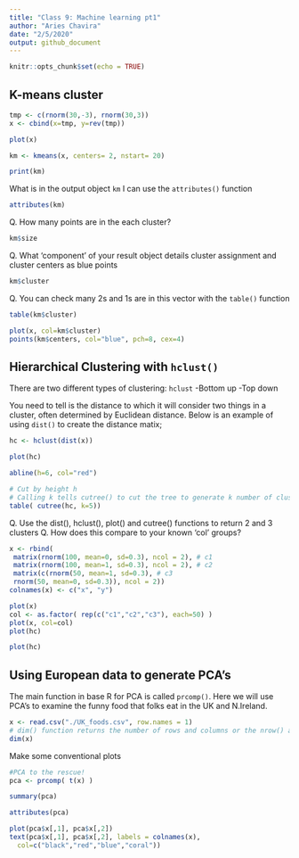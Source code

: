 ```yaml
---
title: "Class 9: Machine learning pt1"
author: "Aries Chavira"
date: "2/5/2020"
output: github_document
---
```


```r
knitr::opts_chunk$set(echo = TRUE)
```

## K-means cluster 
```r
tmp <- c(rnorm(30,-3), rnorm(30,3))
x <- cbind(x=tmp, y=rev(tmp))

plot(x)
```

```r
km <- kmeans(x, centers= 2, nstart= 20)

print(km)

```
What is in the output object `km` I can use the `attributes()` function 
```r
attributes(km)
```
Q. How many points are in the each cluster?
```r
km$size
```

Q. What 'component' of your result object details cluster assignment and cluster centers as blue points 

```r
km$cluster
```
Q. You can check many 2s and 1s are in this vector with the `table()` function 

```r
table(km$cluster)
```
```r
plot(x, col=km$cluster)
points(km$centers, col="blue", pch=8, cex=4)
```

## Hierarchical Clustering with `hclust()`
There are two different types of clustering: `hclust`
-Bottom up 
-Top down

You need to tell is the distance to which it will consider two things in a cluster, often determined by Euclidean distance. Below is an example of using `dist()` to create the distance matix; 

```r
hc <- hclust(dist(x))

plot(hc)

abline(h=6, col="red")

```

```r
# Cut by height h
# Calling k tells cutree() to cut the tree to generate k number of clusters 
table( cutree(hc, k=5))
```


Q. Use the dist(), hclust(), plot() and cutree()
 functions to return 2 and 3 clusters
Q. How does this compare to your known 'col' groups?

```r
x <- rbind(
 matrix(rnorm(100, mean=0, sd=0.3), ncol = 2), # c1
 matrix(rnorm(100, mean=1, sd=0.3), ncol = 2), # c2
 matrix(c(rnorm(50, mean=1, sd=0.3), # c3
 rnorm(50, mean=0, sd=0.3)), ncol = 2))
colnames(x) <- c("x", "y")

plot(x)
col <- as.factor( rep(c("c1","c2","c3"), each=50) )
plot(x, col=col)
plot(hc)

plot(hc)
```
## Using European data to generate PCA's 

The main function in base R for PCA is called `prcomp()`. Here we will use PCA's to examine the funny food that folks eat in the UK and N.Ireland. 

```r
x <- read.csv("./UK_foods.csv", row.names = 1)
# dim() function returns the number of rows and columns or the nrow() and ncol() functions to return each separately,
dim(x)
```

Make some conventional plots
```r
#PCA to the rescue! 
pca <- prcomp( t(x) )

summary(pca)
```

```r
attributes(pca)
```
```r
plot(pca$x[,1], pca$x[,2])
text(pca$x[,1], pca$x[,2], labels = colnames(x),
  col=c("black","red","blue","coral"))
```



















